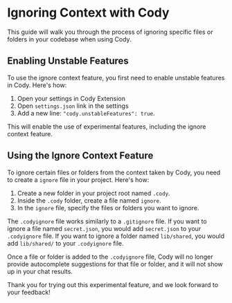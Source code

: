 # Ignoring Context with Cody

This guide will walk you through the process of ignoring specific files or folders in your codebase when using Cody. 

## Enabling Unstable Features

To use the ignore context feature, you first need to enable unstable features in Cody. Here's how:

1. Open your settings in Cody Extension
2. Open `settings.json` link in the settings
3. Add a new line: `"cody.unstableFeatures": true`.

This will enable the use of experimental features, including the ignore context feature.

## Using the Ignore Context Feature

To ignore certain files or folders from the context taken by Cody, you need to create a `ignore` file in your project. Here's how:

1. Create a new folder in your project root named `.cody`.
2. Inside the `.cody` folder, create a file named `ignore`.
3. In the `ignore` file, specify the files or folders you want to ignore.

The `.codyignore` file works similarly to a `.gitignore` file. If you want to ignore a file named `secret.json`, you would add `secret.json` to your `.codyignore` file. If you want to ignore a folder named `lib/shared`, you would add `lib/shared/` to your `.codyignore` file.

Once a file or folder is added to the `.codyignore` file, Cody will no longer provide autocomplete suggestions for that file or folder, and it will not show up in your chat results.

Thank you for trying out this experimental feature, and we look forward to your feedback!
